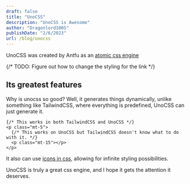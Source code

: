 ```yaml
---
draft: false
title: "UnoCSS"
description: "UnoCSS is Awesome"
author: "Dragonlord1005"
publishDate: "2/6/2023"
url: /blog/unocss
---
```


UnoCSS was created by Antfu as an [atomic css engine](https://antfu.me/posts/reimagine-atomic-css)

{/* TODO: Figure out how to change the styling for the link */}

## Its greatest features

Why is unocss so good? Well, it generates things dynamically, unlike something like TailwindCSS, where everything is predefined, UnoCSS can just generate it.

```astro
{/* This works in both TailwindCSS and UnoCSS */}
<p class="mt-5">
  {/* This works on UnoCSS but TailwindCSS doesn't know what to do with it. */}
  <p class="mt-15"></p>
</p>
```

It also can use [icons in css](https://antfu.me/posts/icons-in-pure-css), allowing for infinite styling possibilities.

UnoCSS is truly a great css engine, and I hope it gets the attention it deserves.
